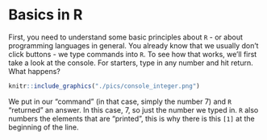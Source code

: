 
# Basics in R

First, you need to understand some basic principles about `R` - or about programming languages in general.
You already know that we usually don't click buttons - we type commands into `R`.
To see how that works, we'll first take a look at the console.
For starters, type in any number and hit return.
What happens?

```r
knitr::include_graphics("./pics/console_integer.png")
```

We put in our "command" (in that case, simply the number 7) and `R` "returned" an answer.
In this case, 7, so just the number we typed in.
`R` also numbers the elements that are "printed", this is why there is this `[1]` at the beginning of the line.


